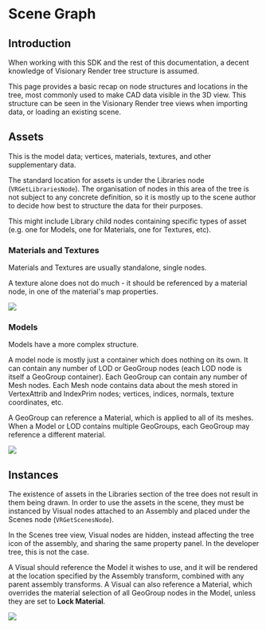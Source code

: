 # Scene Graph

## Introduction

When working with this SDK and the rest of this documentation, a decent knowledge of Visionary Render tree structure is assumed.

This page provides a basic recap on node structures and locations in the tree, most commonly used to make CAD data visible in the 3D view. This structure can be seen in the Visionary Render tree views when importing data, or loading an existing scene.

## Assets

This is the model data; vertices, materials, textures, and other supplementary data.

The standard location for assets is under the Libraries node (`VRGetLibrariesNode`). The organisation of nodes in this area of the tree is not subject to any concrete definition, so it is mostly up to the scene author to decide how best to structure the data for their purposes. 

This might include Library child nodes containing specific types of asset (e.g. one for Models, one for Materials, one for Textures, etc). 

### Materials and Textures

Materials and Textures are usually standalone, single nodes.

A texture alone does not do much - it should be referenced by a material node, in one of the material's map properties.

![](/img/visren-prog/material-texture-ref.png)

### Models 

Models have a more complex structure.

A model node is mostly just a container which does nothing on its own. It can contain any number of LOD or GeoGroup nodes (each LOD node is itself a GeoGroup container). Each GeoGroup can contain any number of Mesh nodes. Each Mesh node contains data about the mesh stored in VertexAttrib and IndexPrim nodes; vertices, indices, normals, texture coordinates, etc.

A GeoGroup can reference a Material, which is applied to all of its meshes. When a Model or LOD contains multiple GeoGroups, each GeoGroup may reference a different material.

![](/img/visren-prog/model-structure.png)

## Instances

The existence of assets in the Libraries section of the tree does not result in them being drawn. In order to use the assets in the scene, they must be instanced by Visual nodes attached to an Assembly and placed under the Scenes node (`VRGetScenesNode`).

In the Scenes tree view, Visual nodes are hidden, instead affecting the tree icon of the assembly, and sharing the same property panel. In the developer tree, this is not the case.

A Visual should reference the Model it wishes to use, and it will be rendered at the location specified by the Assembly transform, combined with any parent assembly transforms. A Visual can also reference a Material, which overrides the material selection of all GeoGroup nodes in the Model, unless they are set to **Lock Material**.

![](/img/visren-prog/visual-model-ref.png)
